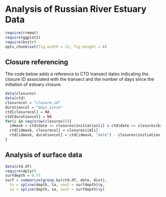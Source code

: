 # Analysis of Russian River Estuary Data

```{r include = FALSE}
require(rremat)
require(ggplot2)
require(knitr)
opts_chunk$set(fig.width = 12, fig.height = 8)
```

## Closure referencing

The code below adds a reference to CTD transect dates indicating the closure ID
associated with the transect and the number of days since the initiation of 
estuary closure.

```{r calc-days, echo = FALSE}
data(closures)
data(ctd)
closurecol = "closure.id"
durationcol = "days.since"
ctd[closurecol] = NA
ctd[durationcol] = NA
for(i in seq(nrow(closures))){
  idmask = ctd$date >= closures$initiation[i] & ctd$date <= closures$breach[i]
  ctd[idmask, closurecol] = closures$id[i]
  ctd[idmask, durationcol] = ctd[idmask, "date"] - closures$initiation[i]
}
```

## Analysis of surface data

```{r get-surface, echo = FALSE}
data(ctd.df)
require(dplyr)
surfdepth = 0.75
surf = summarize(group_by(ctd.df, date, dist), 
  ta = spline(depth, ta, xout = surfdepth)$y,
  sa = spline(depth, sa, xout = surfdepth)$y)
```


